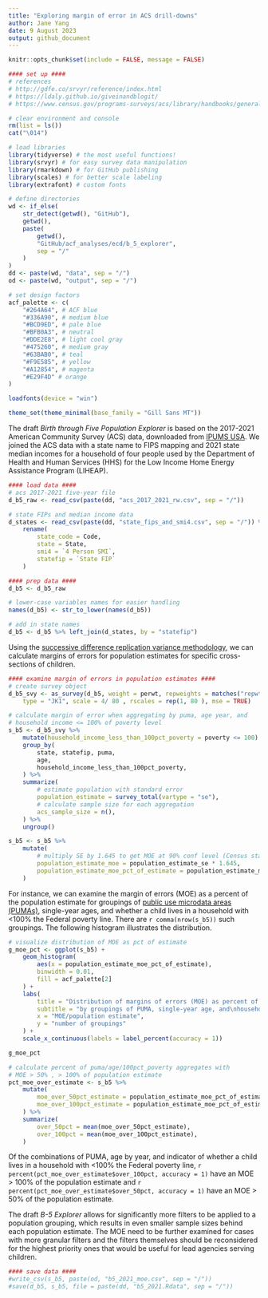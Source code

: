```yaml
---
title: "Exploring margin of error in ACS drill-downs"
author: Jane Yang
date: 9 August 2023
output: github_document
---
```


``` r
knitr::opts_chunk$set(include = FALSE, message = FALSE)
```

``` r
#### set up ####
# references
# http://gdfe.co/srvyr/reference/index.html
# https://ldaly.github.io/giveinandblogit/
# https://www.census.gov/programs-surveys/acs/library/handbooks/general.html 

# clear environment and console
rm(list = ls())
cat("\014")

# load libraries
library(tidyverse) # the most useful functions!
library(srvyr) # for easy survey data manipulation
library(rmarkdown) # for GitHub publishing
library(scales) # for better scale labeling
library(extrafont) # custom fonts

# define directories
wd <- if_else(
    str_detect(getwd(), "GitHub"),
    getwd(),
    paste(
        getwd(), 
        "GitHub/acf_analyses/ecd/b_5_explorer", 
        sep = "/"
    )
)
dd <- paste(wd, "data", sep = "/")
od <- paste(wd, "output", sep = "/")

# set design factors
acf_palette <- c(
    "#264A64", # ACF blue
    "#336A90", # medium blue
    "#BCD9ED", # pale blue
    "#BFB0A3", # neutral
    "#DDE2E8", # light cool gray
    "#475260", # medium gray
    "#63BAB0", # teal
    "#F9E585", # yellow
    "#A12854", # magenta
    "#E29F4D" # orange
)

loadfonts(device = "win")

theme_set(theme_minimal(base_family = "Gill Sans MT"))
```

The draft *Birth through Five Population Explorer* is based on the 2017-2021 American Community Survey (ACS) data, downloaded from [IPUMS USA](https://usa.ipums.org/usa/). We joined the ACS data with a state name to FIPS mapping and 2021 state median incomes for a household of four people used by the Department of Health and Human Services (HHS) for the Low Income Home Energy Assistance Program (LIHEAP). 

``` r
#### load data ####
# acs 2017-2021 five-year file
d_b5_raw <- read_csv(paste(dd, "acs_2017_2021_rw.csv", sep = "/"))

# state FIPs and median income data
d_states <- read_csv(paste(dd, "state_fips_and_smi4.csv", sep = "/")) %>%
    rename(
        state_code = Code,
        state = State,
        smi4 = `4 Person SMI`,
        statefip = `State FIP`
    )

#### prep data ####
d_b5 <- d_b5_raw 

# lower-case variables names for easier handling
names(d_b5) <- str_to_lower(names(d_b5))

# add in state names
d_b5 <- d_b5 %>% left_join(d_states, by = "statefip")
```

Using the [successive difference replication variance methodology](https://www2.census.gov/programs-surveys/acs/tech_docs/accuracy/2021_ACS_Accuracy_Document_Worked_Examples.pdf), we can calculate margins of errors for population estimates for specific cross-sections of children. 

``` r
#### examine margin of errors in population estimates ####
# create survey object
d_b5_svy <- as_survey(d_b5, weight = perwt, repweights = matches("repwtp[0-9]+"),
    type = "JK1", scale = 4/ 80 , rscales = rep(1, 80 ), mse = TRUE)

# calculate margin of error when aggregating by puma, age year, and
# household income <= 100% of poverty level
s_b5 <- d_b5_svy %>%
    mutate(household_income_less_than_100pct_poverty = poverty <= 100) %>%
    group_by(
        state, statefip, puma,
        age,
        household_income_less_than_100pct_poverty,
    ) %>%
    summarize(
        # estimate population with standard error
        population_estimate = survey_total(vartype = "se"),
        # calculate sample size for each aggregation
        acs_sample_size = n(),
    ) %>%
    ungroup()

s_b5 <- s_b5 %>% 
    mutate(
        # multiply SE by 1.645 to get MOE at 90% conf level (Census standard)
        population_estimate_moe = population_estimate_se * 1.645,
        population_estimate_moe_pct_of_estimate = population_estimate_moe/population_estimate,
    )
```

For instance, we can examine the margin of errors (MOE) as a percent of the population estimate for groupings of [public use microdata areas (PUMAs)](https://www.census.gov/programs-surveys/geography/guidance/geo-areas/pumas.html), single-year ages, and whether a child lives in a household with <100% the Federal poverty line. There are `r comma(nrow(s_b5))` such groupings. The following histogram illustrates the distribution.


``` r
# visualize distribution of MOE as pct of estimate
g_moe_pct <- ggplot(s_b5) +
    geom_histogram(
        aes(x = population_estimate_moe_pct_of_estimate),
        binwidth = 0.01,
        fill = acf_palette[2]
    ) +
    labs(
        title = "Distribution of margins of errors (MOE) as percent of population estimate",
        subtitle = "by groupings of PUMA, single-year age, and\nhousehold income greater or less than 100% of Federal poverty line",
        x = "MOE/population estimate",
        y = "number of groupings"
    ) +
    scale_x_continuous(labels = label_percent(accuracy = 1))

g_moe_pct
```

``` r
# calculate percent of puma/age/100pct_poverty aggregates with
# MOE > 50% , > 100% of population estimate
pct_moe_over_estimate <- s_b5 %>%
    mutate(
        moe_over_50pct_estimate = population_estimate_moe_pct_of_estimate > 0.5,
        moe_over_100pct_estimate = population_estimate_moe_pct_of_estimate > 1,
    ) %>%
    summarize(
        over_50pct = mean(moe_over_50pct_estimate),
        over_100pct = mean(moe_over_100pct_estimate),
    )
```

Of the combinations of PUMA, age by year, and indicator of whether a child lives in a household with <100% the Federal poverty line, `r percent(pct_moe_over_estimate$over_100pct, accuracy = 1)` have an MOE > 100% of the population estimate and `r percent(pct_moe_over_estimate$over_50pct, accuracy = 1)` have an MOE > 50% of the population estimate.

The draft *B-5 Explorer* allows for significantly more filters to be applied to a population grouping, which results in even smaller sample sizes behind each population estimate. The MOE need to be further examined for cases with more granular filters and the filters themselves should be reconsidered for the highest priority ones that would be useful for lead agencies serving children.

``` r
#### save data ####
#write_csv(s_b5, paste(od, "b5_2021_moe.csv", sep = "/"))
#save(d_b5, s_b5, file = paste(dd, "b5_2021.Rdata", sep = "/"))
```